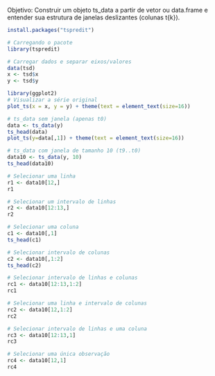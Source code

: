 Objetivo: Construir um objeto ts_data a partir de vetor ou data.frame e entender sua estrutura de janelas deslizantes (colunas t{k}).

```r
install.packages("tspredit")

# Carregando o pacote
library(tspredit) 
```

```r
# Carregar dados e separar eixos/valores
data(tsd)
x <- tsd$x
y <- tsd$y
```

```r
library(ggplot2)
# Visualizar a série original
plot_ts(x = x, y = y) + theme(text = element_text(size=16))
```

```r
# ts_data sem janela (apenas t0)
data <- ts_data(y)
ts_head(data)
plot_ts(y=data[,1]) + theme(text = element_text(size=16))
```

```r
# ts_data com janela de tamanho 10 (t9..t0)
data10 <- ts_data(y, 10)
ts_head(data10)
```

```r
# Selecionar uma linha
r1 <- data10[12,]
r1
```

```r
# Selecionar um intervalo de linhas
r2 <- data10[12:13,]
r2
```

```r
# Selecionar uma coluna
c1 <- data10[,1]
ts_head(c1)
```

```r
# Selecionar intervalo de colunas
c2 <- data10[,1:2]
ts_head(c2)
```

```r
# Selecionar intervalo de linhas e colunas
rc1 <- data10[12:13,1:2]
rc1
```

```r
# Selecionar uma linha e intervalo de colunas
rc2 <- data10[12,1:2]
rc2
```

```r
# Selecionar intervalo de linhas e uma coluna
rc3 <- data10[12:13,1]
rc3
```

```r
# Selecionar uma única observação
rc4 <- data10[12,1]
rc4
```
